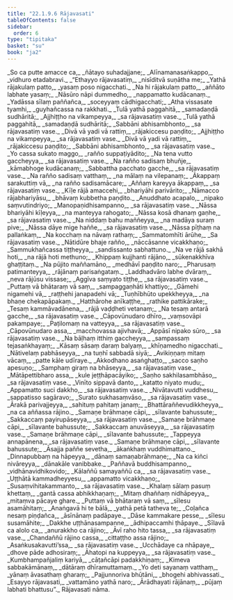 ```yaml
---
title: "22.1.9.6 Rājavasati"
tableOfContents: false
sidebar:
  order: 6
type: "tipitaka"
basket: "su"
book: "ja2"
---
```



<DynamicBreadcrumb />

<Division number="1471" book="ja2">

<Paragraph number="2810" type="verses" book="ja2">
_So ca putte amacce ca,_  
_ñātayo suhadajjane;_  
_Alīnamanasaṅkappo,_  
_vidhuro etadabravi._  

</Paragraph>

</Division>
<Division number="1472" book="ja2">

<Paragraph number="2811" type="verses" book="ja2">
_“Ethayyo rājavasatiṃ,_  
_nisīditvā suṇātha me;_  
_Yathā rājakulaṃ patto,_  
_yasaṃ poso nigacchati._  

</Paragraph>

</Division>
<Division number="1473" book="ja2">

<Paragraph number="2812" type="verses" book="ja2">
_Na hi rājakulaṃ patto,_  
_aññāto labhate yasaṃ;_  
_Nāsūro nāpi dummedho,_  
_nappamatto kudācanaṃ._  

</Paragraph>

</Division>
<Division number="1474" book="ja2">

<Paragraph number="2813" type="verses" book="ja2">
_Yadāssa sīlaṃ paññañca,_  
_soceyyaṃ cādhigacchati;_  
_Atha vissasate tyamhi,_  
_guyhañcassa na rakkhati._  

</Paragraph>

</Division>
<Division number="1475" book="ja2">

<Paragraph number="2814" type="verses" book="ja2">
_Tulā yathā paggahitā,_  
_samadaṇḍā sudhāritā;_  
_Ajjhiṭṭho na vikampeyya,_  
_sa rājavasatiṃ vase._  

</Paragraph>

</Division>
<Division number="1476" book="ja2">

<Paragraph number="2815" type="verses" book="ja2">
_Tulā yathā paggahitā,_  
_samadaṇḍā sudhāritā;_  
_Sabbāni abhisambhonto,_  
_sa rājavasatiṃ vase._  

</Paragraph>

</Division>
<Division number="1477" book="ja2">

<Paragraph number="2816" type="verses" book="ja2">
_Divā vā yadi vā rattiṃ,_  
_rājakiccesu paṇḍito;_  
_Ajjhiṭṭho na vikampeyya,_  
_sa rājavasatiṃ vase._  

</Paragraph>

</Division>
<Division number="1478" book="ja2">

<Paragraph number="2817" type="verses" book="ja2">
_Divā vā yadi vā rattiṃ,_  
_rājakiccesu paṇḍito;_  
_Sabbāni abhisambhonto,_  
_sa rājavasatiṃ vase._  

</Paragraph>

</Division>
<Division number="1479" book="ja2">

<Paragraph number="2818" type="verses" book="ja2">
_Yo cassa sukato maggo,_  
_rañño suppaṭiyādito;_  
_Na tena vutto gaccheyya,_  
_sa rājavasatiṃ vase._  

</Paragraph>

</Division>
<Division number="1480" book="ja2">

<Paragraph number="2819" type="verses" book="ja2">
_Na rañño sadisaṃ bhuñje,_  
_kāmabhoge kudācanaṃ;_  
_Sabbattha pacchato gacche,_  
_sa rājavasatiṃ vase._  

</Paragraph>

</Division>
<Division number="1481" book="ja2">

<Paragraph number="2820" type="verses" book="ja2">
_Na rañño sadisaṃ vatthaṃ,_  
_na mālaṃ na vilepanaṃ;_  
_Ākappaṃ sarakuttiṃ vā,_  
_na rañño sadisamācare;_  
_Aññaṃ kareyya ākappaṃ,_  
_sa rājavasatiṃ vase._  

</Paragraph>

</Division>
<Division number="1482" book="ja2">

<Paragraph number="2821" type="verses" book="ja2">
_Kīḷe rājā amaccehi,_  
_bhariyāhi parivārito;_  
_Nāmacco rājabhariyāsu,_  
_bhāvaṃ kubbetha paṇḍito._  

</Paragraph>

</Division>
<Division number="1483" book="ja2">

<Paragraph number="2822" type="verses" book="ja2">
_Anuddhato acapalo,_  
_nipako saṃvutindriyo;_  
_Manopaṇidhisampanno,_  
_sa rājavasatiṃ vase._  

</Paragraph>

</Division>
<Division number="1484" book="ja2">

<Paragraph number="2823" type="verses" book="ja2">
_Nāssa bhariyāhi kīḷeyya,_  
_na manteyya rahogato;_  
_Nāssa kosā dhanaṃ gaṇhe,_  
_sa rājavasatiṃ vase._  

</Paragraph>

</Division>
<Division number="1485" book="ja2">

<Paragraph number="2824" type="verses" book="ja2">
_Na niddaṃ bahu maññeyya,_  
_na madāya suraṃ pive;_  
_Nāssa dāye mige haññe,_  
_sa rājavasatiṃ vase._  

</Paragraph>

</Division>
<Division number="1486" book="ja2">

<Paragraph number="2825" type="verses" book="ja2">
_Nāssa pīṭhaṃ na pallaṅkaṃ,_  
_Na kocchaṃ na nāvaṃ rathaṃ;_  
_Sammatomhīti ārūhe,_  
_Sa rājavasatiṃ vase._  

</Paragraph>

</Division>
<Division number="1487" book="ja2">

<Paragraph number="2826" type="verses" book="ja2">
_Nātidūre bhaje rañño,_  
_nāccāsanne vicakkhaṇo;_  
_Sammukhañcassa tiṭṭheyya,_  
_sandissanto sabhattuno._  

</Paragraph>

</Division>
<Division number="1488" book="ja2">

<Paragraph number="2827" type="verses" book="ja2">
_Na ve rājā sakhā hoti,_  
_na rājā hoti methuno;_  
_Khippaṃ kujjhanti rājāno,_  
_sūkenakkhīva ghaṭṭitaṃ._  

</Paragraph>

</Division>
<Division number="1489" book="ja2">

<Paragraph number="2828" type="verses" book="ja2">
_Na pūjito maññamāno,_  
_medhāvī paṇḍito naro;_  
_Pharusaṃ patimanteyya,_  
_rājānaṃ parisaṅgataṃ._  

</Paragraph>

</Division>
<Division number="1490" book="ja2">

<Paragraph number="2829" type="verses" book="ja2">
_Laddhadvāro labhe dvāraṃ,_  
_neva rājūsu vissase;_  
_Aggīva saṃyato tiṭṭhe,_  
_sa rājavasatiṃ vase._  

</Paragraph>

</Division>
<Division number="1491" book="ja2">

<Paragraph number="2830" type="verses" book="ja2">
_Puttaṃ vā bhātaraṃ vā saṃ,_  
_sampaggaṇhāti khattiyo;_  
_Gāmehi nigamehi vā,_  
_raṭṭhehi janapadehi vā;_  
_Tuṇhībhūto upekkheyya,_  
_na bhaṇe chekapāpakaṃ._  

</Paragraph>

</Division>
<Division number="1492" book="ja2">

<Paragraph number="2831" type="verses" book="ja2">
_Hatthārohe anīkaṭṭhe,_  
_rathike pattikārake;_  
_Tesaṃ kammāvadānena,_  
_rājā vaḍḍheti vetanaṃ;_  
_Na tesaṃ antarā gacche,_  
_sa rājavasatiṃ vase._  

</Paragraph>

</Division>
<Division number="1493" book="ja2">

<Paragraph number="2832" type="verses" book="ja2">
_Cāpovūnudaro dhīro,_  
_vaṃsovāpi pakampaye;_  
_Paṭilomaṃ na vatteyya,_  
_sa rājavasatiṃ vase._  

</Paragraph>

</Division>
<Division number="1494" book="ja2">

<Paragraph number="2833" type="verses" book="ja2">
_Cāpovūnudaro assa,_  
_macchovassa ajivhavā;_  
_Appāsī nipako sūro,_  
_sa rājavasatiṃ vase._  

</Paragraph>

</Division>
<Division number="1495" book="ja2">

<Paragraph number="2834" type="verses" book="ja2">
_Na bāḷhaṃ itthiṃ gaccheyya,_  
_sampassaṃ tejasaṅkhayaṃ;_  
_Kāsaṃ sāsaṃ daraṃ balyaṃ,_  
_khīṇamedho nigacchati._  

</Paragraph>

</Division>
<Division number="1496" book="ja2">

<Paragraph number="2835" type="verses" book="ja2">
_Nātivelaṃ pabhāseyya,_  
_na tuṇhī sabbadā siyā;_  
_Avikiṇṇaṃ mitaṃ vācaṃ,_  
_patte kāle udīraye._  

</Paragraph>

</Division>
<Division number="1497" book="ja2">

<Paragraph number="2836" type="verses" book="ja2">
_Akkodhano asaṅghaṭṭo,_  
_sacco saṇho apesuṇo;_  
_Samphaṃ giraṃ na bhāseyya,_  
_sa rājavasatiṃ vase._  

</Paragraph>

</Division>
<Division number="1498" book="ja2">

<Paragraph number="2837" type="verses" book="ja2">
_Mātāpettibharo assa,_  
_kule jeṭṭhāpacāyiko;_  
_Saṇho sakhilasambhāso,_  
_sa rājavasatiṃ vase._  

</Paragraph>

</Division>
<Division number="1499" book="ja2">

<Paragraph number="2838" type="verses" book="ja2">
_Vinīto sippavā danto,_  
_katatto niyato mudu;_  
_Appamatto suci dakkho,_  
_sa rājavasatiṃ vase._  

</Paragraph>

</Division>
<Division number="1500" book="ja2">

<Paragraph number="2839" type="verses" book="ja2">
_Nivātavutti vuddhesu,_  
_sappatisso sagāravo;_  
_Surato sukhasaṃvāso,_  
_sa rājavasatiṃ vase._  

</Paragraph>

</Division>
<Division number="1501" book="ja2">

<Paragraph number="2840" type="verses" book="ja2">
_Ārakā parivajjeyya,_  
_sahituṃ pahitaṃ janaṃ;_  
_Bhattāraññevudikkheyya,_  
_na ca aññassa rājino._  

</Paragraph>

</Division>
<Division number="1502" book="ja2">

<Paragraph number="2841" type="verses" book="ja2">
_Samaṇe brāhmaṇe cāpi,_  
_sīlavante bahussute;_  
_Sakkaccaṃ payirupāseyya,_  
_sa rājavasatiṃ vase._  

</Paragraph>

</Division>
<Division number="1503" book="ja2">

<Paragraph number="2842" type="verses" book="ja2">
_Samaṇe brāhmaṇe cāpi,_  
_sīlavante bahussute;_  
_Sakkaccaṃ anuvāseyya,_  
_sa rājavasatiṃ vase._  

</Paragraph>

</Division>
<Division number="1504" book="ja2">

<Paragraph number="2843" type="verses" book="ja2">
_Samaṇe brāhmaṇe cāpi,_  
_sīlavante bahussute;_  
_Tappeyya annapānena,_  
_sa rājavasatiṃ vase._  

</Paragraph>

</Division>
<Division number="1505" book="ja2">

<Paragraph number="2844" type="verses" book="ja2">
_Samaṇe brāhmaṇe cāpi,_  
_sīlavante bahussute;_  
_Āsajja paññe sevetha,_  
_ākaṅkhaṃ vuddhimattano._  

</Paragraph>

</Division>
<Division number="1506" book="ja2">

<Paragraph number="2845" type="verses" book="ja2">
_Dinnapubbaṃ na hāpeyya,_  
_dānaṃ samaṇabrāhmaṇe;_  
_Na ca kiñci nivāreyya,_  
_dānakāle vanibbake._  

</Paragraph>

</Division>
<Division number="1507" book="ja2">

<Paragraph number="2846" type="verses" book="ja2">
_Paññavā buddhisampanno,_  
_vidhānavidhikovido;_  
_Kālaññū samayaññū ca,_  
_sa rājavasatiṃ vase._  

</Paragraph>

</Division>
<Division number="1508" book="ja2">

<Paragraph number="2847" type="verses" book="ja2">
_Uṭṭhātā kammadheyyesu,_  
_appamatto vicakkhaṇo;_  
_Susaṃvihitakammanto,_  
_sa rājavasatiṃ vase._  

</Paragraph>

</Division>
<Division number="1509" book="ja2">

<Paragraph number="2848" type="verses" book="ja2">
_Khalaṃ sālaṃ pasuṃ khettaṃ,_  
_gantā cassa abhikkhaṇaṃ;_  
_Mitaṃ dhaññaṃ nidhāpeyya,_  
_mitaṃva pācaye ghare._  

</Paragraph>

</Division>
<Division number="1510" book="ja2">

<Paragraph number="2849" type="verses" book="ja2">
_Puttaṃ vā bhātaraṃ vā saṃ,_  
_sīlesu asamāhitaṃ;_  
_Anaṅgavā hi te bālā,_  
_yathā petā tatheva te;_  
_Coḷañca nesaṃ piṇḍañca,_  
_āsīnānaṃ padāpaye._  

</Paragraph>

</Division>
<Division number="1511" book="ja2">

<Paragraph number="2850" type="verses" book="ja2">
_Dāse kammakare pesse,_  
_sīlesu susamāhite;_  
_Dakkhe uṭṭhānasampanne,_  
_ādhipaccamhi ṭhāpaye._  

</Paragraph>

</Division>
<Division number="1512" book="ja2">

<Paragraph number="2851" type="verses" book="ja2">
_Sīlavā ca alolo ca,_  
_anurakkho ca rājino;_  
_Āvī raho hito tassa,_  
_sa rājavasatiṃ vase._  

</Paragraph>

</Division>
<Division number="1513" book="ja2">

<Paragraph number="2852" type="verses" book="ja2">
_Chandaññū rājino cassa,_  
_cittaṭṭho assa rājino;_  
_Asaṅkusakavutti’ssa,_  
_sa rājavasatiṃ vase._  

</Paragraph>

</Division>
<Division number="1514" book="ja2">

<Paragraph number="2853" type="verses" book="ja2">
_Ucchādaye ca nhāpaye,_  
_dhove pāde adhosiraṃ;_  
_Āhatopi na kuppeyya,_  
_sa rājavasatiṃ vase._  

</Paragraph>

</Division>
<Division number="1515" book="ja2">

<Paragraph number="2854" type="verses" book="ja2">
_Kumbhampañjaliṃ kariyā,_  
_cāṭañcāpi padakkhiṇaṃ;_  
_Kimeva sabbakāmānaṃ,_  
_dātāraṃ dhīramuttamaṃ._  

</Paragraph>

</Division>
<Division number="1516" book="ja2">

<Paragraph number="2855" type="verses" book="ja2">
_Yo deti sayanaṃ vatthaṃ,_  
_yānaṃ āvasathaṃ gharaṃ;_  
_Pajjunnoriva bhūtāni,_  
_bhogehi abhivassati._  

</Paragraph>

</Division>
<Division number="1517" book="ja2">

<Paragraph number="2856" type="verses" book="ja2">
_Esayyo rājavasati,_  
_vattamāno yathā naro;_  
_Ārādhayati rājānaṃ,_  
_pūjaṃ labhati bhattusu”._  


</Paragraph>
</Division>

<Paragraph number="2857" type="center" book="ja2">
Rājavasati nāma.
</Paragraph>
